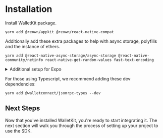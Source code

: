 # Installation

Install WalletKit package.

```
yarn add @reown/appkit @reown/react-native-compat
```

Additionally add these extra packages to help with async storage, polyfills and the instance of ethers.

```
yarn add @react-native-async-storage/async-storage @react-native-community/netinfo react-native-get-random-values fast-text-encoding
```

<details>
<summary>Additional setup for Expo</summary>
<div>
```
npx expo install expo-application
```
</div>
</details>

For those using Typescript, we recommend adding these dev dependencies:

```
yarn add @walletconnect/jsonrpc-types --dev
```

## Next Steps

Now that you've installed WalletKit, you're ready to start integrating it. The next section will walk you through the process of setting up your project to use the SDK.
